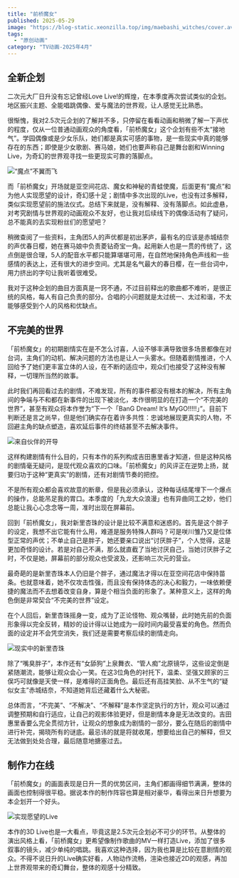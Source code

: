 ```yaml
---
title: "前桥魔女"
published: 2025-05-29
image: "https://blog-static.xeonzilla.top/img/maebashi_witches/cover.avif"
tags: 
  - "原创动画"
category: "TV动画-2025年4月"
---
```

## 全新企划
二次元大厂日升没有忘记曾经Love Live!的辉煌，在本季度再次尝试类似的企划。地区振兴主题、全能唱跳偶像、爱与魔法的世界观，让人感觉无比熟悉。

很惭愧，我对2.5次元企划的了解并不多，只停留在看看动画和稍微了解一下声优的程度，仅从一位普通动画观众的角度看，「前桥魔女」这个企划有些不太“接地气”。学园偶像或是少女乐队，她们都是真实可感的事物，是一些现实中真的能够存在的东西；即使是少女歌剧、赛马娘，她们也要声称自己是舞台剧和Winning Live，为奇幻的世界观寻找一些更现实可靠的落脚点。

![“魔点”不翼而飞](https://blog-static.xeonzilla.top/img/maebashi_witches/01.avif "“魔点”不翼而飞")

而「前桥魔女」开场就是亚空间花店、魔女和神秘的青蛙使魔，后面更有“魔点”和为他人实现愿望的设计，奇幻感十足；剧情中多次出现的Live，也没有过多解释，类似实现愿望前的施法仪式。总结下来就是，没有解释、没有落脚点。如此虚悬，对考究剧情与世界观的动画观众不友好，也让我对后续线下的偶像活动有了疑问，总不能真的去实现粉丝们的愿望吧？

稍微查阅了一些资料，主角团5人的声优都是初出茅庐，最有名的应该是赤城结奈的声优春日樱，她在赛马娘中负责菱钻奇宝一角。起用新人也是一贯的传统了，这点倒是很合理，5人的配音水平都只能算堪堪可用，在自然地保持角色声线和一些感情的表达上，还有很大的进步空间。尤其是名气最大的春日樱，在一些台词中，用力挤出的字句让我听着很难受。

我对于这种企划的曲目方面真是一窍不通，不过目前释出的歌曲都不难听，是很正统的风格，每人有自己负责的部分。合唱的小问题就是太过统一、太过和谐，不太能够感受到个人的风格和优缺点。

## 不完美的世界
「前桥魔女」的初期剧情实在是不怎么讨喜，人设不够丰满导致很多场景都像在对台词，主角们的动机、解决问题的方法也是让人一头雾水。但随着剧情推进，个人回给予了她们更丰富立体的人设，在不断的适应中，观众们也接受了这种没有解释，一切理所当然的故事。

此时我们再回看过去的剧情，不难发现，所有的事件都没有根本的解决，所有主角间的争端与不和都在新事件的出现下被淡化，本作很明显的在打造一个“不完美的世界”，甚至有观众将本作誉为“下一个「BanG Dream! It’s MyGO!!!!!」”。目前下判断还是言之尚早，但是他们确实存在着许多共性：忠诚地展现更真实的人物，不回避主角的缺点塑造，喜欢延后事件的终结甚至不去解决事件。

![来自伙伴的开导](https://blog-static.xeonzilla.top/img/maebashi_witches/02.avif "来自伙伴的开导")

这样构建剧情有什么目的，只有本作的系列构成吉田惠里香才知道，但是这种风格的剧情毫无疑问，是现代观众喜欢的口味。「前桥魔女」的风评正在逆势上扬，就要归功于这种“更真实”的剧情，还有对剧情节奏的把控。

不是所有观众都会喜欢故意的断章，但是我必须承认，这种每话结尾埋下一个爆点的操作，总能吊足我的胃口。本季度的「九龙大众浪漫」也有异曲同工之妙，他们总能让我心心念念等一周，准时出现在屏幕前。

回到「前桥魔女」，我对新里杏珠的设计是比较不满意和迷惑的。首先是这个胖子的设定，我想不出它能有什么用，难道是服务特殊人群吗？可是咲川雏乃又是位体型正常的声优；不单止自己是胖子，她还要亲口说出“讨厌胖子”，个人觉得，这是更加奇怪的设计。若是对自己不满，那么就直截了当地讨厌自己，当她讨厌胖子之时，不仅是她，屏幕前的部分观众也受波及，还影响三次元的营业。

最奇葩的是新里杏珠本人仍旧是个胖子，通过魔法才得以在亚空间花店中保持苗条。也就意味着，她不仅攻击性强，而且没有保持体态的决心和毅力，一味依赖便捷的魔法而不去想着改变自身，算是个相当负面的形象了。某种意义上，这样的角色倒是非常契合“不完美的世界”设定。

在个人回后，新里杏珠摇身一变，成为了正论怪物、观众嘴替，此时她先前的负面形象得以完全反转，精妙的设计得以让她成为一段时间内最受喜爱的角色。然而负面的设定并不会凭空消失，我们还是需要考察后续的剧情走向。

![现实中的新里杏珠](https://blog-static.xeonzilla.top/img/maebashi_witches/03.avif "现实中的新里杏珠")

除了“嘴臭胖子”，本作还有“女舔狗”上泉舞衣、“管人痴”北原镜华，这些设定倒是紧随潮流，能够让观众会心一笑。在这3位角色的衬托下，温柔、坚强又顾家的三俣巧可就像是天使一样，是难得的正面角色。最后还有高挂笑脸、从不生气的“疑似女主”赤城结奈，不知道她背后还藏着什么大秘密。

总体而言，“不完美”、“不解决”、“不解释”是本作坚定执行的方针，观众可以通过调整预期和自行适应，让自己的观影体验更好，但是剧情本身是无法改变的。吉田惠里香要么完全贯彻方针，让观众的想象成为剧情的一部分，要么在随后的剧情中进行补完，揭晓所有的谜底。最忌讳的就是将就收尾，想要给出自己的解释，但又无法做到处处合理，最后随意地搪塞过去。

## 制作力在线
「前桥魔女」的画面表现是日升一贯的优势区间，主角们都画得细节满满，整体的画面也控制得很平稳。据说本作的制作阵容也算是相对豪华，看得出来日升想要为本企划开一个好头。

![实现愿望的Live](https://blog-static.xeonzilla.top/img/maebashi_witches/04.avif "实现愿望的Live")

本作的3D Live也是一大看点，毕竟这是2.5次元企划必不可少的环节。从整体的演出风格上看，「前桥魔女」更希望像制作歌曲的MV一样打造Live，添加了很多叙事的镜头，减少单纯的唱跳。我喜欢这种选择，因为我也算是比较在意剧情的观众。不得不说日升的Live确实好看，人物动作流畅，渲染也接近2D的观感，再加上世界观带来的奇幻舞台，整体的观感十分精致。
